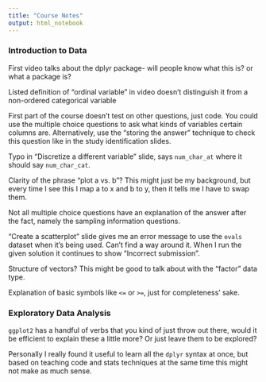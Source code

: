 ```yaml
---
title: "Course Notes"
output: html_notebook
---
```


### Introduction to Data

First video talks about the dplyr package- will people know what this is? or what a package is?

Listed definition of "ordinal variable" in video doesn't distinguish it from a non-ordered categorical variable

First part of the course doesn't test on other questions, just code. You could use the multiple choice questions to ask what kinds of variables certain columns are. Alternatively, use the "storing the answer" technique to check this question like in the study identification slides.

Typo in "Discretize a different variable" slide, says `num_char_at` where it should say `num_char_cat`.

Clarity of the phrase "plot a vs. b"? This might just be my background, but every time I see this I map a to x and b to y, then it tells me I have to swap them.

Not all multiple choice questions have an explanation of the answer after the fact, namely the sampling information questions.

"Create a scatterplot" slide gives me an error message to use the `evals` dataset when it's being used. Can't find a way around it. When I run the given solution it continues to show "Incorrect submission".

Structure of vectors? This might be good to talk about with the "factor" data type.

Explanation of basic symbols like `<=` or `>=`, just for completeness' sake.

### Exploratory Data Analysis

`ggplot2` has a handful of verbs that you kind of just throw out there, would it be efficient to explain these a little more? Or just leave them to be explored?

Personally I really found it useful to learn all the `dplyr` syntax at once, but based on teaching code and stats techniques at the same time this might not make as much sense.